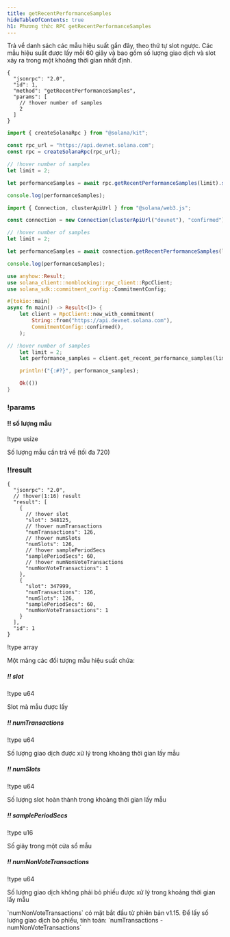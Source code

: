 ```yaml
---
title: getRecentPerformanceSamples
hideTableOfContents: true
h1: Phương thức RPC getRecentPerformanceSamples
---
```


Trả về danh sách các mẫu hiệu suất gần đây, theo thứ tự slot ngược. Các mẫu hiệu
suất được lấy mỗi 60 giây và bao gồm số lượng giao dịch và slot xảy ra trong một
khoảng thời gian nhất định.

<APIMethod>

```jsonc !!request curl
{
  "jsonrpc": "2.0",
  "id": 1,
  "method": "getRecentPerformanceSamples",
  "params": [
    // !hover number of samples
    2
  ]
}
```

```ts !!request title="Kit"
import { createSolanaRpc } from "@solana/kit";

const rpc_url = "https://api.devnet.solana.com";
const rpc = createSolanaRpc(rpc_url);

// !hover number of samples
let limit = 2;

let performanceSamples = await rpc.getRecentPerformanceSamples(limit).send();

console.log(performanceSamples);
```

```ts !!request title="web3.js"
import { Connection, clusterApiUrl } from "@solana/web3.js";

const connection = new Connection(clusterApiUrl("devnet"), "confirmed");

// !hover number of samples
let limit = 2;

let performanceSamples = await connection.getRecentPerformanceSamples(limit);

console.log(performanceSamples);
```

```rs !!request title="Rust"
use anyhow::Result;
use solana_client::nonblocking::rpc_client::RpcClient;
use solana_sdk::commitment_config::CommitmentConfig;

#[tokio::main]
async fn main() -> Result<()> {
    let client = RpcClient::new_with_commitment(
        String::from("https://api.devnet.solana.com"),
        CommitmentConfig::confirmed(),
    );

// !hover number of samples
    let limit = 2;
    let performance_samples = client.get_recent_performance_samples(limit.into()).await?;

    println!("{:#?}", performance_samples);

    Ok(())
}
```

### !params

#### !! số lượng mẫu

!type usize

Số lượng mẫu cần trả về (tối đa 720)

### !!result

```jsonc !response
{
  "jsonrpc": "2.0",
  // !hover(1:16) result
  "result": [
    {
      // !hover slot
      "slot": 348125,
      // !hover numTransactions
      "numTransactions": 126,
      // !hover numSlots
      "numSlots": 126,
      // !hover samplePeriodSecs
      "samplePeriodSecs": 60,
      // !hover numNonVoteTransactions
      "numNonVoteTransactions": 1
    },
    {
      "slot": 347999,
      "numTransactions": 126,
      "numSlots": 126,
      "samplePeriodSecs": 60,
      "numNonVoteTransactions": 1
    }
  ],
  "id": 1
}
```

!type array

Một mảng các đối tượng mẫu hiệu suất chứa:

##### !! slot

!type u64

Slot mà mẫu được lấy

##### !! numTransactions

!type u64

Số lượng giao dịch được xử lý trong khoảng thời gian lấy mẫu

##### !! numSlots

!type u64

Số lượng slot hoàn thành trong khoảng thời gian lấy mẫu

##### !! samplePeriodSecs

!type u16

Số giây trong một cửa sổ mẫu

##### !! numNonVoteTransactions

!type u64

Số lượng giao dịch không phải bỏ phiếu được xử lý trong khoảng thời gian lấy mẫu

<Callout type="info">
  `numNonVoteTransactions` có mặt bắt đầu từ phiên bản v1.15. Để lấy số lượng
  giao dịch bỏ phiếu, tính toán: `numTransactions - numNonVoteTransactions`
</Callout>

</APIMethod>
